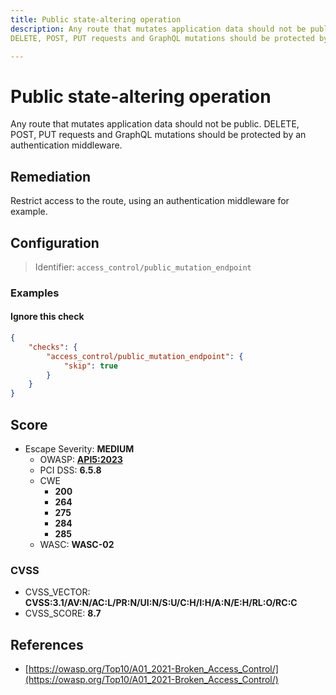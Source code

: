 ```yaml
---
title: Public state-altering operation
description: Any route that mutates application data should not be public.
DELETE, POST, PUT requests and GraphQL mutations should be protected by an authentication middleware.

---
```


# Public state-altering operation

Any route that mutates application data should not be public.
DELETE, POST, PUT requests and GraphQL mutations should be protected by an authentication middleware.


## Remediation

Restrict access to the route, using an authentication middleware for example.




## Configuration

> Identifier: `access_control/public_mutation_endpoint`



### Examples



#### Ignore this check

```json
{
    "checks": {
        "access_control/public_mutation_endpoint": {
            "skip": true
        }
    }
}
```




## Score

- Escape Severity: **<span className="medium-severity">MEDIUM</span>**
  - OWASP: **[API5:2023](https://github.com/OWASP/API-Security/blob/master/editions/2023/en/0xa5-broken-function-level-authorization.md)**
  - PCI DSS: **6.5.8**
  - CWE
    - **200**
    - **264**
    - **275**
    - **284**
    - **285**
  - WASC: **WASC-02**
  
  

### CVSS

- CVSS_VECTOR: **CVSS:3.1/AV:N/AC:L/PR:N/UI:N/S:U/C:H/I:H/A:N/E:H/RL:O/RC:C**
- CVSS_SCORE: **8.7**

## References

- [https://owasp.org/Top10/A01_2021-Broken_Access_Control/](https://owasp.org/Top10/A01_2021-Broken_Access_Control/)
  